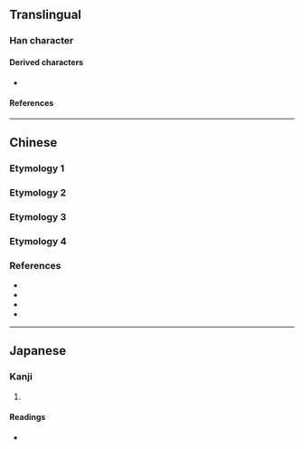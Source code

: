 {{character info/new}}
==Translingual==

===Han character===
{{Han char|rn=27|rad=厂|as=03|sn=5|four=71241|canj=MMJ|ids=⿸厂干}}

====Derived characters====
* {{l|mul|[[𠰑]], [[㟁]], [[𣳙]], [[𧦡]], [[𧻀]], [[𪴪]], [[𩿫]], [[𪣄]], [[岸]], [[𢆌]]}}

====References====
{{Han ref|kx=0160.210|dkj=02896|hdz=10068.060|uh=5388}}

----

==Chinese==

===Etymology 1===
{{zh-see|厂|v}}

===Etymology 2===
{{zh-see|岸|a}}

===Etymology 3===
{{zh-see|𠨭|v}}

===Etymology 4===
{{zh-see|斥|v}}

===References===
* {{R:twedu|B00277-001}}
* {{R:twedu|C00905-004}}
* {{R:twedu|A01752-008}}
* {{R:yue:mfccd}}
----

==Japanese==

===Kanji===
{{ja-kanji|grade=|rs=厂03}}

# {{rfdef|ja|sort=厂03}}

====Readings====
* {{ja-readings|on=かん}}